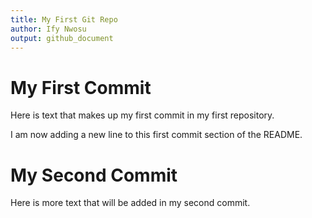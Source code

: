 ```yaml
---
title: My First Git Repo
author: Ify Nwosu
output: github_document 
--- 
```


# My First Commit 
Here is text that makes up my first commit in my first repository.

I am now adding a new line to this first commit section of the README.

# My Second Commit 

Here is more text that will be added in my second commit.
